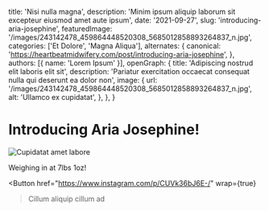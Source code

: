   title: 'Nisi nulla magna',
  description: 'Minim ipsum aliquip laborum sit excepteur eiusmod amet aute ipsum',
  date: '2021-09-27',
  slug: 'introducing-aria-josephine',
  featuredImage: '/images/243142478_459864448520308_5685012858893264837_n.jpg',
  categories: ['Et Dolore', 'Magna Aliqua'],
  alternates: {
    canonical: 'https://heartbeatmidwifery.com/post/introducing-aria-josephine',
  },
  authors: [{ name: 'Lorem Ipsum' }],
  openGraph: {
    title: 'Adipiscing nostrud elit laboris elit sit',
    description: 'Pariatur exercitation occaecat consequat nulla qui deserunt ea dolor non',
    image: {
      url: '/images/243142478_459864448520308_5685012858893264837_n.jpg',
      alt: 'Ullamco ex cupidatat',
    },
  },
}


# Introducing Aria Josephine!

<Image
  src="/images/243142478_459864448520308_5685012858893264837_n.jpg"
  size="large"
  wrap={true}
  alt="Cupidatat amet labore"
/>

Weighing in at 7lbs 1oz!

<Button
  href="https://www.instagram.com/p/CUVk36bJ6E-/"
  wrap={true}
>Cillum aliquip cillum ad</Button>
